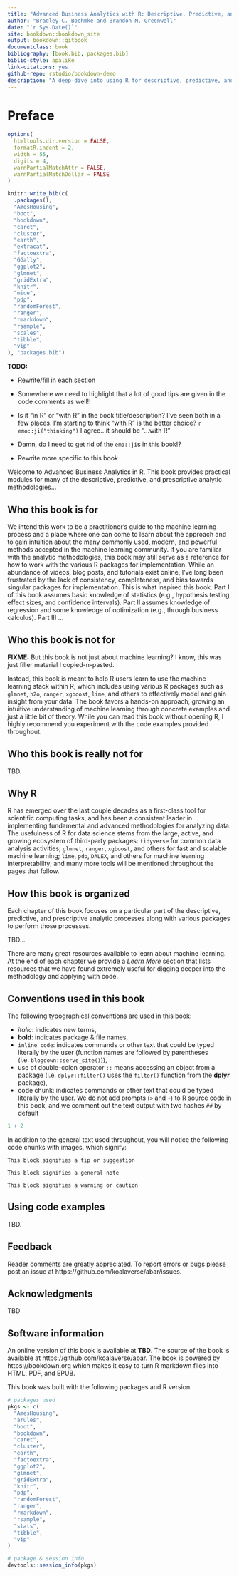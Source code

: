 ```yaml
--- 
title: "Advanced Business Analytics with R: Descriptive, Predictive, and Prescriptive Methods"
author: "Bradley C. Boehmke and Brandon M. Greenwell"
date: "`r Sys.Date()`"
site: bookdown::bookdown_site
output: bookdown::gitbook
documentclass: book
bibliography: [book.bib, packages.bib]
biblio-style: apalike
link-citations: yes
github-repo: rstudio/bookdown-demo
description: "A deep-dive into using R for descriptive, predictive, and prescriptive analytics."
---
```


# Preface {-}

```r
options(
  htmltools.dir.version = FALSE, 
  formatR.indent = 2,
  width = 55, 
  digits = 4, 
  warnPartialMatchAttr = FALSE, 
  warnPartialMatchDollar = FALSE
)

knitr::write_bib(c(
  .packages(), 
  "AmesHousing",
  "boot", 
  "bookdown",
  "caret",
  "cluster",
  "earth",
  "extracat",
  "factoextra",
  "GGally",
  "ggplot2",
  "glmnet",
  "gridExtra",
  "knitr", 
  "mice",
  "pdp",
  "randomForest",
  "ranger",
  "rmarkdown",
  "rsample",
  "scales",
  "tibble",
  "vip"
), "packages.bib")
```


**TODO:** 

* Rewrite/fill in each section

* Somewhere we need to highlight that a lot of good tips are given in the code comments as well!!

* Is it "in R" or "with R" in the book title/description? I've seen both in a few places. I'm starting to think "with R" is the better choice? `r emo::ji("thinking")`  I agree...it should be "...with R"

* Damn, do I need to get rid of the `emo::ji`s in this book!?

* Rewrite more specific to this book

Welcome to Advanced Business Analytics in R.  This book provides practical modules for many of the descriptive, predictive, and prescriptive analytic methodologies...


## Who this book is for {-}

We intend this work to be a practitioner's guide to the machine learning process and a place where one can come to learn about the approach and to gain intuition about the many commonly used, modern, and powerful methods accepted in the machine learning community. If you are familiar with the analytic methodologies, this book may still serve as a reference for how to work with the various R packages for implementation.  While an abundance of videos, blog posts, and tutorials exist online, I've long been frustrated by the lack of consistency, completeness, and bias towards singular packages for implementation. This is what inspired this book. 
Part I of this book assumes basic knowledge of statistics (e.g., hypothesis testing, effect sizes, and confidence intervals). Part II assumes knowledge of regression and some knowledge of optimization (e.g., through business calculus). Part III ...


## Who this book is not for {-}

**FIXME:** But this book is not just about machine learning?  I know, this was just filler material I copied-n-pasted.

Instead, this book is meant to help R users learn to use the machine learning stack within R, which includes using various R packages such as `glmnet`, `h2o`, `ranger`, `xgboost`, `lime`, and others to effectively model and gain insight from your data. The book favors a hands-on approach, growing an intuitive understanding of machine learning through concrete examples and just a little bit of theory.  While you can read this book without opening R, I highly recommend you experiment with the code examples provided throughout.


## Who this book is really not for {-}

TBD.


## Why R {-}

R has emerged over the last couple decades as a first-class tool for scientific computing tasks, and has been a consistent leader in implementing fundamental and advanced methodologies for analyzing data. The usefulness of R for data science stems from the large, active, and growing ecosystem of third-party packages: `tidyverse` for common data analysis activities; `glmnet`, `ranger`, `xgboost`, and others for fast and scalable machine learning; `lime`, `pdp`, `DALEX`, and others for machine learning interpretability; and many more tools will be mentioned throughout the pages that follow.  


## How this book is organized {-} 

Each chapter of this book focuses on a particular part of the descriptive, predictive, and prescriptive analytic processes along with various packages to perform those processes.  

TBD...

There are many great resources available to learn about machine learning.  At the end of each chapter we provide a *Learn More* section that lists resources that we have found extremely useful for digging deeper into the methodology and applying with code.  


## Conventions used in this book {-}

The following typographical conventions are used in this book:

* _italic_: indicates new terms,
* __bold__: indicates package & file names,
* `inline code`: indicates commands or other text that could be typed literally by the user (function names are followed by parentheses (i.e. `blogdown::serve_site()`)),
* use of double-colon operator `::` means accessing an object from a package (i.e. `dplyr::filter()` uses the `filter()` function from the __dplyr__ package),
* code chunk: indicates commands or other text that could be typed literally by the user. We do not add prompts (`>` and `+`) to R source code in this book, and we comment out the text output with two hashes `##` by default

```r
1 + 2
```

In addition to the general text used throughout, you will notice the following code chunks with images, which signify:

```block
This block signifies a tip or suggestion
```

```block
This block signifies a general note
```

```block
This block signifies a warning or caution
```


## Using code examples {-}

TBD.


## Feedback {-}

Reader comments are greatly appreciated.  To report errors or bugs please post an issue at https://github.com/koalaverse/abar/issues.


## Acknowledgments {-} 

TBD


## Software information {-} 

An online version of this book is available at __TBD__.  The source of the book is available at https://github.com/koalaverse/abar. The book is powered by https://bookdown.org which makes it easy to turn R markdown files into HTML, PDF, and EPUB.

This book was built with the following packages and R version. 

```r
# packages used
pkgs <- c(
  "AmesHousing",
  "arules",
  "boot", 
  "bookdown",
  "caret",
  "cluster",
  "earth",
  "factoextra",
  "ggplot2",
  "glmnet",
  "gridExtra",
  "knitr", 
  "pdp",
  "randomForest",
  "ranger",
  "rmarkdown",
  "rsample",
  "stats",
  "tibble",
  "vip"
)

# package & session info
devtools::session_info(pkgs)
```
